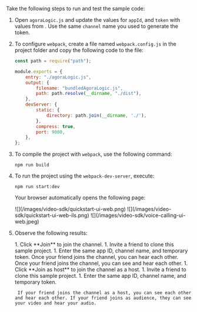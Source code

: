<PlatformWrapper platform = "web">

Take the following steps to run and test the sample code:

1. Open `agoraLogic.js` and update the values for `appId`, and `token` with values from <Vg k="CONSOLE" />. Use the same `channel` name you used to generate the token.

1. To configure `webpack`, create a file named `webpack.config.js` in the project folder and copy the following code to the file:

    ```js
    const path = require("path");

    module.exports = {
        entry: "./agoraLogic.js",
        output: {
            filename: "bundledAgoraLogic.js",
            path: path.resolve(__dirname, "./dist"),
        },
        devServer: {
            static: {
                directory: path.join(__dirname, './'), 
            },
            compress: true,
            port: 9000,
        },
    };
    ```

1. To compile the project with `webpack`, use the following command:
    
    ```shell
    npm run build
    ```

1. To run the project using the `webpack-dev-server`, execute:

    ```shell
    npm run start:dev
    ```

    Your browser automatically opens the following page:

    <ProductWrapper product='video-calling'>
    ![](/images/video-sdk/quickstart-ui-web.png)
    </ProductWrapper>
    <ProductWrapper product='interactive-live-streaming, broadcast-streaming'>
    ![](/images/video-sdk/quickstart-ui-web-ils.png)
    </ProductWrapper>
    <ProductWrapper product='voice-calling'>
    ![](/images/video-sdk/voice-calling-ui-web.jpeg)
    </ProductWrapper>

1. Observe the following results:

    <ProductWrapper product="[video-calling, voice-calling]">
    1. Click **Join** to join the channel. 
    1. Invite a friend to clone this sample project. 
    1. Enter the same app ID, channel name, and temporary token.
    <ProductWrapper product="voice-calling">
        Once your friend joins the channel, you can hear each other.
    </ProductWrapper>
    <ProductWrapper product="video-calling">
        Once your friend joins the channel, you can see and hear each other.
    </ProductWrapper>
    </ProductWrapper>

    <ProductWrapper product='interactive-live-streaming, broadcast-streaming'>
    1. Click **Join as host** to join the channel as a host. 
    1. Invite a friend to clone this sample project. 
    1. Enter the same app ID, channel name, and temporary token.
        
        If your friend joins the channel as a host, you can see each other and hear each other. If your friend joins as audience, they can see your video and hear your audio.
    </ProductWrapper>

</PlatformWrapper>